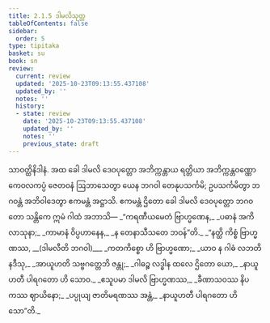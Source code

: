 ```yaml
---
title: 2.1.5 ဒါမလိသုတ္တ
tableOfContents: false
sidebar:
  order: 5
type: tipitaka
basket: su
book: sn
review:
  current: review
  updated: '2025-10-23T09:13:55.437108'
  updated_by: ''
  notes: ''
  history:
  - state: review
    date: '2025-10-23T09:13:55.437108'
    updated_by: ''
    notes: ''
    previous_state: draft
---
```



<ReviewStatus review={frontmatter.review} showDetails={true} />

<HypothesisAnnotation frontmatter={frontmatter} />

<DynamicBreadcrumb />

<Division number="86" book="sn" e="ch" v="18" p="294">

<Paragraph number="383" book="sn">
သာဝတ္ထိနိဒါနံ. အထ ခေါ ဒါမလိ ဒေဝပုတ္တော အဘိက္ကန္တာယ ရတ္တိယာ အဘိက္ကန္တဝဏ္ဏော ကေဝလကပ္ပံ ဇေတဝနံ ဩဘာသေတွာ ယေန ဘဂဝါ တေနုပသင်္ကမိ; ဥပသင်္ကမိတွာ ဘဂဝန္တံ အဘိဝါဒေတွာ ဧကမန္တံ အဋ္ဌာသိ. ဧကမန္တံ ဌိတော ခေါ ဒါမလိ ဒေဝပုတ္တော ဘဂဝတော သန္တိကေ ဣမံ ဂါထံ အဘာသိ—
</Paragraph>

<Paragraph number="384" type="verses" book="sn">
_“ကရဏီယမေတံ ဗြာဟ္မဏေန,_  
_ပဓာနံ အကိလာသုနာ;_  
_ကာမာနံ ဝိပ္ပဟာနေန,_  
_န တေနာသီသတေ ဘဝန်”တိ._  

</Paragraph>

<Paragraph number="385" type="verses" book="sn">
_“နတ္ထိ ကိစ္စံ ဗြာဟ္မဏဿ, __(ဒါမလီတိ ဘဂဝါ)___  
_ကတကိစ္စော ဟိ ဗြာဟ္မဏော;_  
_ယာဝ န ဂါဓံ လဘတိ နဒီသု,_  
_အာယူဟတိ သဗ္ဗဂတ္တေဘိ ဇန္တု;_  
_ဂါဓဉ္စ လဒ္ဓါန ထလေ ဌိတော ယော,_  
_နာယူဟတီ ပါရဂတော ဟိ သောဝ._  

</Paragraph>

<Paragraph number="386" type="verses" book="sn">
_ဧသူပမာ ဒါမလိ ဗြာဟ္မဏဿ,_  
_ခီဏာသဝဿ နိပကဿ ဈာယိနော;_  
_ပပ္ပုယျ ဇာတိမရဏဿ အန္တံ,_  
_နာယူဟတီ ပါရဂတော ဟိ သော”တိ._
</Paragraph>
</Division>